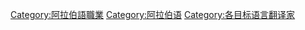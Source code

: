 [[Category:阿拉伯語職業|Category:阿拉伯語職業]]
[[Category:阿拉伯语|Category:阿拉伯语]]
[[Category:各目标语言翻译家|Category:各目标语言翻译家]]